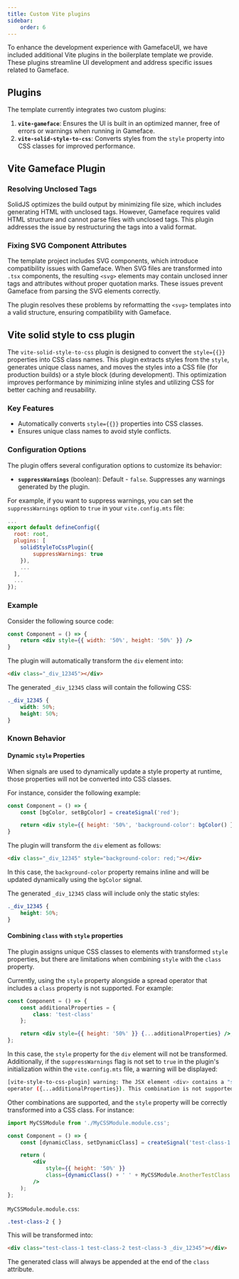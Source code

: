 ---
title: Custom Vite plugins
sidebar:
    order: 6
---

To enhance the development experience with GamefaceUI, we have included additional Vite plugins in the boilerplate template we provide. These plugins streamline UI development and address specific issues related to Gameface.

## Plugins

The template currently integrates two custom plugins:

1. **`vite-gameface`**: Ensures the UI is built in an optimized manner, free of errors or warnings when running in Gameface.
2. **`vite-solid-style-to-css`**: Converts styles from the `style` property into CSS classes for improved performance.

## Vite Gameface Plugin

### Resolving Unclosed Tags

SolidJS optimizes the build output by minimizing file size, which includes generating HTML with unclosed tags. However, Gameface requires valid HTML structure and cannot parse files with unclosed tags. This plugin addresses the issue by restructuring the tags into a valid format.

### Fixing SVG Component Attributes

The template project includes SVG components, which introduce compatibility issues with Gameface. When SVG files are transformed into `.tsx` components, the resulting `<svg>` elements may contain unclosed inner tags and attributes without proper quotation marks. These issues prevent Gameface from parsing the SVG elements correctly.

The plugin resolves these problems by reformatting the `<svg>` templates into a valid structure, ensuring compatibility with Gameface.

## Vite solid style to css plugin

The `vite-solid-style-to-css` plugin is designed to convert the `style={{}}` properties into CSS class names. This plugin extracts styles from the `style`, generates unique class names, and moves the styles into a CSS file (for production builds) or a style block (during development). This optimization improves performance by minimizing inline styles and utilizing CSS for better caching and reusability.

### Key Features

* Automatically converts `style={{}}` properties into CSS classes.
* Ensures unique class names to avoid style conflicts.

### Configuration Options

The plugin offers several configuration options to customize its behavior:

* **`suppressWarnings`** (boolean): Default - `false`. Suppresses any warnings generated by the plugin.

For example, if you want to suppress warnings, you can set the `suppressWarnings` option to `true` in your `vite.config.mts` file:

```js ins="suppressWarnings: true"
...
export default defineConfig({
  root: root,
  plugins: [
    solidStyleToCssPlugin({
        suppressWarnings: true
    }),
    ...
  ],
  ...
});
```

### Example

Consider the following source code:

```jsx
const Component = () => {
    return <div style={{ width: '50%', height: '50%' }} />
}
```

The plugin will automatically transform the `div` element into:

```html
<div class="_div_12345"></div>
```

The generated `_div_12345` class will contain the following CSS:

```css
._div_12345 {
    width: 50%;
    height: 50%;
}
```

### Known Behavior

#### Dynamic `style` Properties

When signals are used to dynamically update a style property at runtime, those properties will not be converted into CSS classes.

For instance, consider the following example:

```jsx
const Component = () => {
    const [bgColor, setBgColor] = createSignal('red');

    return <div style={{ height: '50%', 'background-color': bgColor() }} />
}
```

The plugin will transform the `div` element as follows:

```html
<div class="_div_12345" style="background-color: red;"></div>
```

In this case, the `background-color` property remains inline and will be updated dynamically using the `bgColor` signal.

The generated `_div_12345` class will include only the static styles:

```css
._div_12345 {
    height: 50%;
}
```

#### Combining `class` with `style` properties

The plugin assigns unique CSS classes to elements with transformed `style` properties, but there are limitations when combining `style` with the `class` property.

Currently, using the `style` property alongside a spread operator that includes a `class` property is not supported. For example:

```jsx
const Component = () => {
    const additionalProperties = {
        class: 'test-class'
    };

    return <div style={{ height: '50%' }} {...additionalProperties} />;
};
```

In this case, the `style` property for the `div` element will not be transformed. Additionally, if the `suppressWarnings` flag is not set to `true` in the plugin's initialization within the `vite.config.mts` file, a warning will be displayed:

```bash
[vite-style-to-css-plugin] warning: The JSX element <div> contains a "style" attribute along with a spread 
operator ({...additionalProperties}). This combination is not supported, so the styles for this element will not be transformed.
```

Other combinations are supported, and the `style` property will be correctly transformed into a CSS class. For instance:

```jsx
import MyCSSModule from './MyCSSModule.module.css';

const Component = () => {
    const [dynamicClass, setDynamicClass] = createSignal('test-class-1');

    return (
        <div
            style={{ height: '50%' }}
            class={dynamicClass() + ' ' + MyCSSModule.AnotherTestClass + ' test-class-3'}
        />
    );
};
```

`MyCSSModule.module.css`:

```css
.test-class-2 { }
```

This will be transformed into:

```html
<div class="test-class-1 test-class-2 test-class-3 _div_12345"></div>
```

The generated class will always be appended at the end of the `class` attribute.
